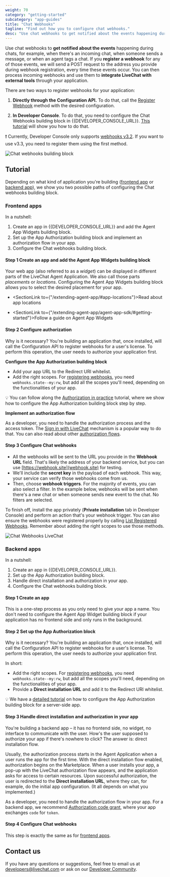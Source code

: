 ```yaml
---
weight: 70
category: "getting-started"
subcategory: "app-guides"
title: "Chat Webhooks"
tagline: "Find out how you to configure chat webhooks."
desc: "Use chat webhooks to get notified about the events happening during chats, for example, when there is an incoming chat, when someone sends a message, or when an agent tags a chat."
---
```


Use chat webhooks to **get notified about the events** happening during chats, for example, when there's an incoming chat, when someone sends a message, or when an agent tags a chat. If you **register a webhook** for any of those events, we will send a POST request to the address you provide during webhook registration, every time these events occur. You can then process incoming webhooks and use them to **integrate LiveChat with external tools** through your application.

There are two ways to register webhooks for your application:

1. **Directly through the Configuration API.** To do that, call the [Register Webhook](/management/configuration-api/#register-webhook) method with the desired configuration.

2. **In Developer Console**. To do that, you need to configure the Chat Webhooks building block in {{DEVELOPER_CONSOLE_URL}}. [This tutorial](#tutorial) will show you how to do that.
  
  ❗️ Currently, Developer Console only supports [webhooks v3.2](/management/configuration-api/#webhooks). If you want to use v3.3, you need to register them using the first method.

![Chat webhooks building block](livechat-chat-webhooks.png)

## Tutorial

Depending on what kind of application you're building ([frontend app](#frontend-apps) or [backend app](#backend-apps)), we show you two possible paths of configuring the Chat webhooks building block.

### Frontend apps

In a nutshell:

1. Create an app in {{DEVELOPER_CONSOLE_URL}} and add the Agent App Widgets building block.
2. Set up the App Authorization building block and implement an authorization flow in your app.
3. Configure the Chat webhooks building block.

#### Step 1 Create an app and add the Agent App Widgets building block

Your web app (also referred to as a *widget*) can be displayed in different parts of the LiveChat Agent Application. We also call those parts *placements* or *locations*. Configuring the Agent App Widgets building block allows you to select the desired placement for your app.

- <SectionLink to={"/extending-agent-app/#app-locations"}>Read about app locations</SectionLink>

- <SectionLink to={"/extending-agent-app/agent-app-sdk/#getting-started"}>Follow a guide on Agent App Widgets</SectionLink>

#### Step 2 Configure authorization

Why is it necessary? You're building an application that, once installed, will call the Configuration API to register webhooks for a user's license. To perform this operation, the user needs to authorize your application first.

**Configure the App Authorization building block**
   - Add your app URL to the Redirect URI whitelist.
   - Add the right scopes. For [registering webhooks](/management/configuration-api/#register-webhook), you need `webhooks.state--my:rw`, but add all the scopes you'll need, depending on the functionalities of your app.
   
   💡 You can follow along the [Authorization in practice](/getting-started/authorization/authorization-in-practice/) tutorial, where we show how to configure the App Authorization building block step by step.

**Implement an authorization flow**

As a developer, you need to handle the authorization process and the access token. The [Sign in with LiveChat](/authorization/sign-in-with-livechat/) mechanism is a popular way to do that. You can also read about other [authorization flows](/authorization/authorizing-api-calls/#agent-authorization-flows).

#### Step 3 Configure Chat webhooks

- All the webhooks will be sent to the URL you provide in the **Webhook URL** field. That's likely the address of your backend service, but you can use [https://webhook.site](webhook.site) for testing.
- We'll include the **secret key** in the payload of each webhook. This way, your service can verify those webhooks come from us.
- Then, choose **webhook triggers**. For the majority of events, you can also select a filter. In the example below, webhooks will be sent when there's a new chat or when someone sends new event to the chat. No filters are selected.

To finish off, install the app privately (**Private installation** tab in Developer Console) and perform an action that's your webhook trigger. You can also ensure the webhooks were registered properly by calling [List Registered Webhooks](/management/configuration-api/#list-registered-webhooks). Remember about adding the right scopes to use those methods.

![Chat Webhooks LiveChat](./chat-webhooks-block-2x-livechat.png)

### Backend apps

In a nutshell:

1. Create an app in {{DEVELOPER_CONSOLE_URL}}.
2. Set up the App Authorization building block.
3. Handle direct installation and authorization in your app.
4. Configure the Chat webhooks building block.

#### Step 1 Create an app

This is a one-step process as you only need to give your app a name. You don't need to configure the Agent App Widget building block if your application has no frontend side and only runs in the background.

#### Step 2 Set up the App Authorization block

Why is it necessary? You're building an application that, once installed, will call the Configuration API to register webhooks for a user's license. To perform this operation, the user needs to authorize your application first.

In short:

- Add the right scopes. For [registering webhooks](/management/configuration-api/#register-webhook), you need `webhooks.state--my:rw`, but add all the scopes you'll need, depending on the functionalities of your app.
- Provide a **Direct installation URL** and add it to the Redirect URI whitelist.

💡 We have a [detailed tutorial](/getting-started/authorization/authorization-in-practice/) on how to configure the App Authorization building block for a server-side app. 

#### Step 3 Handle direct installation and authorization in your app

You're building a backend app – it has no frontend side, no widget, no interface to communicate with the user. How's the user supposed to authorize your app if there's nowhere to click? The answer is: direct installation flow.

Usually, the authorization process starts in the Agent Application when a user runs the app for the first time. With the direct installation flow enabled, authorization begins on the Marketplace. When a user installs your app, a pop-up with the LiveChat authorization flow appears, and the application asks for access to certain resources. Upon successful authorization, the user is redirected to the **Direct installation URL**, where they can, for example, do the initial app configuration. (It all depends on what you implemented.)

As a developer, you need to handle the authorization flow in your app. For a backend app, we recommend [Authorization code grant](/authorization/authorizing-api-calls/#authorization-code-grant), where your app exchanges `code` for `token`.

#### Step 4 Configure Chat webhooks

This step is exactly the same as for [frontend apps](#3-configure-chat-webhooks).

## Contact us

If you have any questions or suggestions, feel free to email us at [developers@livechat.com](mailto:developers@livechat.com) or ask on our <a href="https://www.livechat.com/community/" target="_blank">Developer Community</a>.
